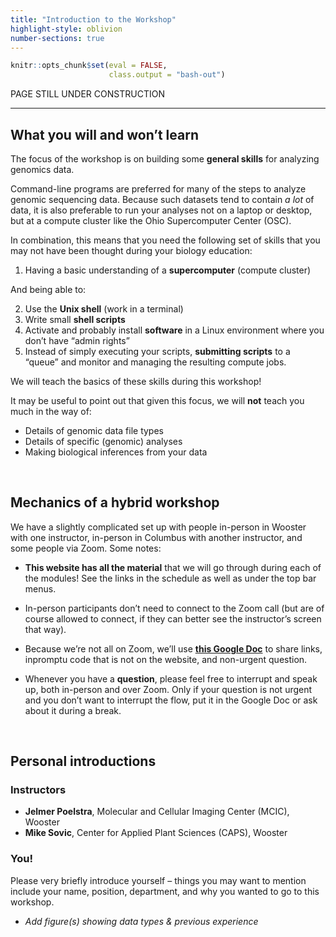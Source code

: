 ```yaml
---
title: "Introduction to the Workshop"
highlight-style: oblivion
number-sections: true
---
```


```r
knitr::opts_chunk$set(eval = FALSE,
                      class.output = "bash-out")
```

:::{.callout-warning}

PAGE STILL UNDER CONSTRUCTION

:::

-----

## What you will and won't learn

The focus of the workshop is on building some **general skills** for analyzing
genomics data.

Command-line programs are preferred for many of the steps to analyze genomic
sequencing data.
Because such datasets tend to contain _a lot_ of data,
it is also preferable to run your analyses not on a laptop or desktop,
but at a compute cluster like the Ohio Supercomputer Center (OSC).

In combination, this means that you need the following set of skills that you
may not have been thought during your biology education:

1. Having a basic understanding of a **supercomputer** (compute cluster)

And being able to:

2. Use the **Unix shell** (work in a terminal)
3. Write small **shell scripts**
4. Activate and probably install **software** in a Linux environment where you
   don't have "admin rights"
5. Instead of simply executing your scripts,
   **submitting scripts** to a "queue" and monitor and managing the resulting
   compute jobs.

We will teach the basics of these skills during this workshop!

It may be useful to point out that given this focus, we will **not** teach you
much in the way of:

- Details of genomic data file types
- Details of specific (genomic) analyses
- Making biological inferences from your data

<br>

## Mechanics of a hybrid workshop

We have a slightly complicated set up with people in-person in Wooster with
one instructor, in-person in Columbus with another instructor,
and some people via Zoom. Some notes:

- **This website has all the material** that we will go through during each
  of the modules!
  See the links in the schedule as well as under the top bar menus.

- In-person participants don't need to connect to the Zoom call
  (but are of course allowed to connect,
  if they can better see the instructor's screen that way).

- Because we're not all on Zoom, we'll use
  **[this Google Doc](https://docs.google.com/document/d/1M_BSRtnG3QYjntpgxbMENr_ZJGrA35B1e7E0Dn0hK5Q/edit?usp=sharing)**
  to share links, inpromptu code that is not on the website,
  and non-urgent question.
  
- Whenever you have a **question**,
  please feel free to interrupt and speak up,
  both in-person and over Zoom.
  Only if your question is not urgent and you don't want to interrupt the flow,
  put it in the Google Doc or ask about it during a break.

<br>

## Personal introductions

### Instructors

- **Jelmer Poelstra**, Molecular and Cellular Imaging Center (MCIC), Wooster
- **Mike Sovic**, Center for Applied Plant Sciences (CAPS), Wooster

### You!

Please very briefly introduce yourself -- things you may want to mention include
your name, position, department, and why you wanted to go to this workshop.

- _Add figure(s) showing data types & previous experience_
